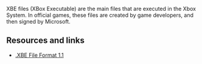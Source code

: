 XBE files (XBox Executable) are the main files that are executed in the Xbox System. In official games, these files are created by game developers, and then signed by Microsoft.

== Resources and links ==
* [http://www.caustik.com/cxbx/download/xbe.htm .XBE File Format 1.1]